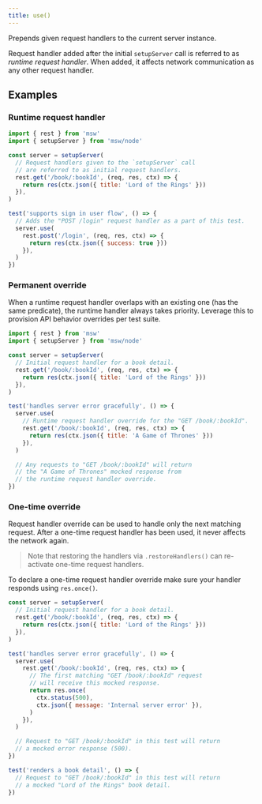 ```yaml
---
title: use()
---
```


Prepends given request handlers to the current server instance.

Request handler added after the initial `setupServer` call is referred to as _runtime request handler_. When added, it affects network communication as any other request handler.

## Examples

### Runtime request handler

```js showLineNumbers focusedLines=14-18
import { rest } from 'msw'
import { setupServer } from 'msw/node'

const server = setupServer(
  // Request handlers given to the `setupServer` call
  // are referred to as initial request handlers.
  rest.get('/book/:bookId', (req, res, ctx) => {
    return res(ctx.json({ title: 'Lord of the Rings' }))
  }),
)

test('supports sign in user flow', () => {
  // Adds the "POST /login" request handler as a part of this test.
  server.use(
    rest.post('/login', (req, res, ctx) => {
      return res(ctx.json({ success: true }))
    }),
  )
})
```

### Permanent override

When a runtime request handler overlaps with an existing one (has the same predicate), the runtime handler always takes priority. Leverage this to provision API behavior overrides per test suite.

```js showLineNumbers focusedLines=12-17
import { rest } from 'msw'
import { setupServer } from 'msw/node'

const server = setupServer(
  // Initial request handler for a book detail.
  rest.get('/book/:bookId', (req, res, ctx) => {
    return res(ctx.json({ title: 'Lord of the Rings' }))
  }),
)

test('handles server error gracefully', () => {
  server.use(
    // Runtime request handler override for the "GET /book/:bookId".
    rest.get('/book/:bookId', (req, res, ctx) => {
      return res(ctx.json({ title: 'A Game of Thrones' }))
    }),
  )

  // Any requests to "GET /book/:bookId" will return
  // the "A Game of Thrones" mocked response from
  // the runtime request handler override.
})
```

### One-time override

Request handler override can be used to handle only the next matching request. After a one-time request handler has been used, it never affects the network again.

> Note that restoring the handlers via `.restoreHandlers()` can re-activate one-time request handlers.

To declare a one-time request handler override make sure your handler responds using `res.once()`.

```js showLineNumbers focusedLines=9-17
const server = setupServer(
  // Initial request handler for a book detail.
  rest.get('/book/:bookId', (req, res, ctx) => {
    return res(ctx.json({ title: 'Lord of the Rings' }))
  }),
)

test('handles server error gracefully', () => {
  server.use(
    rest.get('/book/:bookId', (req, res, ctx) => {
      // The first matching "GET /book/:bookId" request
      // will receive this mocked response.
      return res.once(
        ctx.status(500),
        ctx.json({ message: 'Internal server error' }),
      )
    }),
  )

  // Request to "GET /book/:bookId" in this test will return
  // a mocked error response (500).
})

test('renders a book detail', () => {
  // Request to "GET /book/:bookId" in this test will return
  // a mocked "Lord of the Rings" book detail.
})
```
